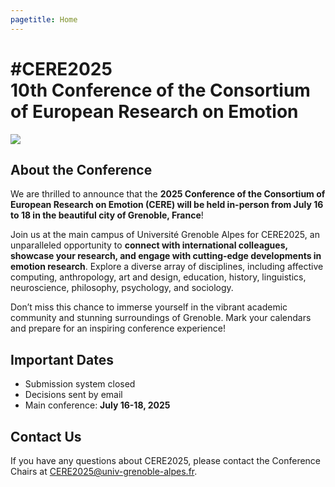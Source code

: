 ```yaml
---
pagetitle: Home
---
```


# [#CERE2025<br>10th Conference of the Consortium of European Research on Emotion]{.column-screen style="text-align: center;"}

![](images/grenobleCERE2025.png){.column-screen-inset fig-align="center"}

## About the Conference

We are thrilled to announce that the **2025 Conference of the Consortium of European Research on Emotion (CERE) will be held in-person from July 16 to 18 in the beautiful city of Grenoble, France**!

Join us at the main campus of Université Grenoble Alpes for CERE2025, an unparalleled opportunity to **connect with international colleagues, showcase your research, and engage with cutting-edge developments in emotion research**. Explore a diverse array of disciplines, including affective computing, anthropology, art and design, education, history, linguistics, neuroscience, philosophy, psychology, and sociology.

Don't miss this chance to immerse yourself in the vibrant academic community and stunning surroundings of Grenoble. Mark your calendars and prepare for an inspiring conference experience!

## Important Dates

- Submission system closed
- Decisions sent by email
- Main conference: **July 16-18, 2025**

## Contact Us

If you have any questions about CERE2025, please contact the Conference Chairs at [CERE2025@univ-grenoble-alpes.fr](mailto:cere2025@univ-grenoble-alpes.fr).